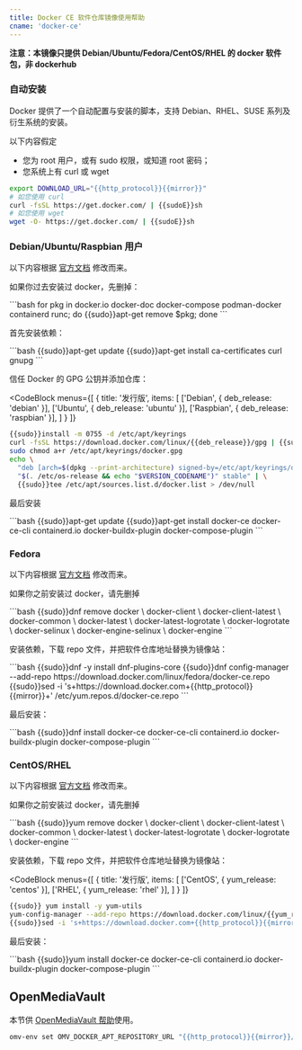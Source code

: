 ```yaml
---
title: Docker CE 软件仓库镜像使用帮助
cname: 'docker-ce'
---
```


**注意：本镜像只提供 Debian/Ubuntu/Fedora/CentOS/RHEL 的 docker 软件包，非 dockerhub**

### 自动安装

Docker 提供了一个自动配置与安装的脚本，支持 Debian、RHEL、SUSE 系列及衍生系统的安装。

以下内容假定

- 您为 root 用户，或有 sudo 权限，或知道 root 密码；
- 您系统上有 curl 或 wget

<CodeBlock>

```bash
export DOWNLOAD_URL="{{http_protocol}}{{mirror}}"
# 如您使用 curl
curl -fsSL https://get.docker.com/ | {{sudoE}}sh
# 如您使用 wget
wget -O- https://get.docker.com/ | {{sudoE}}sh
```

</CodeBlock>

### Debian/Ubuntu/Raspbian 用户

以下内容根据 [官方文档](https://docs.docker.com/engine/install/debian/) 修改而来。

如果你过去安装过 docker，先删掉：

<CodeBlock>
```bash
for pkg in docker.io docker-doc docker-compose podman-docker containerd runc; do {{sudo}}apt-get remove $pkg; done
```
</CodeBlock>

首先安装依赖：

<CodeBlock>
```bash
{{sudo}}apt-get update
{{sudo}}apt-get install ca-certificates curl gnupg
```
</CodeBlock>

信任 Docker 的 GPG 公钥并添加仓库：

<CodeBlock
  menus={[
    {
      title: '发行版',
      items: [
        ['Debian', { deb_release: 'debian' }],
        ['Ubuntu', { deb_release: 'ubuntu' }],
        ['Raspbian', { deb_release: 'raspbian' }],
      ]
    }
  ]}
>

```bash
{{sudo}}install -m 0755 -d /etc/apt/keyrings
curl -fsSL https://download.docker.com/linux/{{deb_release}}/gpg | {{sudo}}gpg --dearmor -o /etc/apt/keyrings/docker.gpg
sudo chmod a+r /etc/apt/keyrings/docker.gpg
echo \
  "deb [arch=$(dpkg --print-architecture) signed-by=/etc/apt/keyrings/docker.gpg] {{http_protocol}}{{mirror}}/linux/{{deb_release}} \
  "$(. /etc/os-release && echo "$VERSION_CODENAME")" stable" | \
  {{sudo}}tee /etc/apt/sources.list.d/docker.list > /dev/null
```
</CodeBlock>

最后安装

<CodeBlock>
```bash
{{sudo}}apt-get update
{{sudo}}apt-get install docker-ce docker-ce-cli containerd.io docker-buildx-plugin docker-compose-plugin
```
</CodeBlock>

### Fedora

以下内容根据 [官方文档](https://docs.docker.com/engine/install/fedora/) 修改而来。

如果你之前安装过 docker，请先删掉

<CodeBlock>
```bash
{{sudo}}dnf remove docker \
                  docker-client \
                  docker-client-latest \
                  docker-common \
                  docker-latest \
                  docker-latest-logrotate \
                  docker-logrotate \
                  docker-selinux \
                  docker-engine-selinux \
                  docker-engine
```
</CodeBlock>


安装依赖，下载 repo 文件，并把软件仓库地址替换为镜像站：

<CodeBlock>
```bash
{{sudo}}dnf -y install dnf-plugins-core
{{sudo}}dnf config-manager --add-repo https://download.docker.com/linux/fedora/docker-ce.repo
{{sudo}}sed -i 's+https://download.docker.com+{{http_protocol}}{{mirror}}+' /etc/yum.repos.d/docker-ce.repo
```

</CodeBlock>

最后安装：

<CodeBlock>
```bash
{{sudo}}dnf install docker-ce docker-ce-cli containerd.io docker-buildx-plugin docker-compose-plugin
```
</CodeBlock>

### CentOS/RHEL

以下内容根据 [官方文档](https://docs.docker.com/engine/install/centos/) 修改而来。

如果你之前安装过 docker，请先删掉

<CodeBlock>
```bash
{{sudo}}yum remove docker \
                  docker-client \
                  docker-client-latest \
                  docker-common \
                  docker-latest \
                  docker-latest-logrotate \
                  docker-logrotate \
                  docker-engine
```
</CodeBlock>

安装依赖，下载 repo 文件，并把软件仓库地址替换为镜像站：

<CodeBlock
  menus={[
    {
      title: '发行版',
      items: [
        ['CentOS', { yum_release: 'centos' }],
        ['RHEL', { yum_release: 'rhel' }],
      ]
    }
  ]}
>

```bash
{{sudo}} yum install -y yum-utils
yum-config-manager --add-repo https://download.docker.com/linux/{{yum_release}}/docker-ce.repo
{{sudo}}sed -i 's+https://download.docker.com+{{http_protocol}}{{mirror}}+' /etc/yum.repos.d/docker-ce.repo
```

</CodeBlock>

最后安装：

<CodeBlock>
```bash
{{sudo}}yum install docker-ce docker-ce-cli containerd.io docker-buildx-plugin docker-compose-plugin
```
</CodeBlock>

## OpenMediaVault

本节供 [OpenMediaVault 帮助](/OpenMediaVault/)使用。

<CodeBlock>

```bash
omv-env set OMV_DOCKER_APT_REPOSITORY_URL "{{http_protocol}}{{mirror}}/linux/debian"
```

</CodeBlock>
